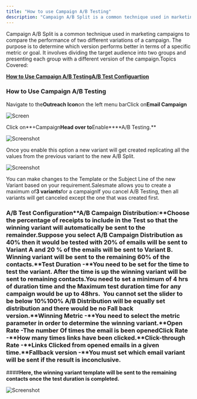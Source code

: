 ```yaml
---
title: "How to use Campaign A/B Testing"
description: "Campaign A/B Split is a common technique used in marketing campaigns to compare the performance of two different variations of a campaign. The purpose..."
---
```


Campaign A/B Split is a common technique used in marketing campaigns to compare the performance of two different variations of a campaign. The purpose is to determine which version performs better in terms of a specific metric or goal. It involves dividing the target audience into two groups and presenting each group with a different version of the campaign.Topics Covered:

[**How to Use Campaign A/B Testing**](https://support.salesmate.io/hc/en-us/articles/19889936744857-How-to-use-Campaign-A-B-Testing#h_01H4Z5VQ1FA3KQGW32FJT5TBHW)[**A/B Test Configuartion**](https://support.salesmate.io/hc/en-us/articles/19889936744857-How-to-use-Campaign-A-B-Testing#h_01H4Z5W0M211907MVTAQ8GMBVS)

### How to Use Campaign A/B Testing

Navigate to the**Outreach Icon**on the left menu barClick on**Email Campaign**

![Screen](./images/Screen-Shot-2023-07-07-at-3.09.48-PM.png)

Click on**+Campaign**Head over to**Enable****A/B Testing.**

![Screenshot](./images/Screenshot-2023-07-10-at-11.19.59-AM.png)

Once you enable this option a new variant will get created replicating all the values from the previous variant to the new A/B Split.

![Screenshot](./images/Screenshot-2023-07-10-at-11.21.55-AM.png)

You can make changes to the Template or the Subject Line of the new Variant based on your requirement.Salesmate allows you to create a maximum of**3 variants**for a campaignIf you cancel A/B Testing, then all variants will get canceled except the one that was created first.

### A/B Test Configuration**A/B Campaign Distribution:**Choose the percentage of receipts to include in the Test so that the winning variant will automatically be sent to the remainder.Suppose you select A/B Campaign Distribution as 40% then it would be tested with 20% of emails will be sent to Variant A and 20 % of the emails will be sent to Variant B. Winning variant will be sent to the remaining 60% of the contacts.**Test Duration -**You need to be set for the time to test the variant. After the time is up the winning variant will be sent to remaining contacts.You need to set a minimum of 4 hrs of duration time and the Maximum test duration time for any campaign would be up to 48hrs.  You cannot set the slider to be below 10%100% A/B Distribution will be equally set distribution and there would be no Fall back version.**Winning Metric -**You need to select the metric parameter in order to determine the winning variant.**Open Rate -**The number Of times the email is been opened**Click Rate -**How many times links have been clicked.**Click-through Rate -**Links Clicked from opened emails in a given time.**Fallback version -**You must set which email variant will be sent if the result is inconclusive.

####**Here, the winning variant template will be sent to the remaining contacts once the test duration is completed.**

![Screenshot](./images/Screenshot-2023-07-10-at-11.40.43-AM.png)
